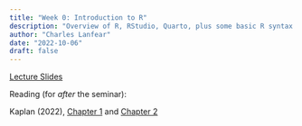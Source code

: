 ```yaml
---
title: "Week 0: Introduction to R"
description: "Overview of R, RStudio, Quarto, plus some basic R syntax."
author: "Charles Lanfear"
date: "2022-10-06"
draft: false
---
```


[Lecture Slides](https://clanfear.github.io/ioc_iqa/_lectures/0_intro-to-r/slides_intro-to-r.html)

Reading (for *after* the seminar):

Kaplan (2022), [Chapter 1](https://crimebythenumbers.com/a-soup-to-nuts-project-example.html) and [Chapter 2](https://crimebythenumbers.com/intro-to-r.html)